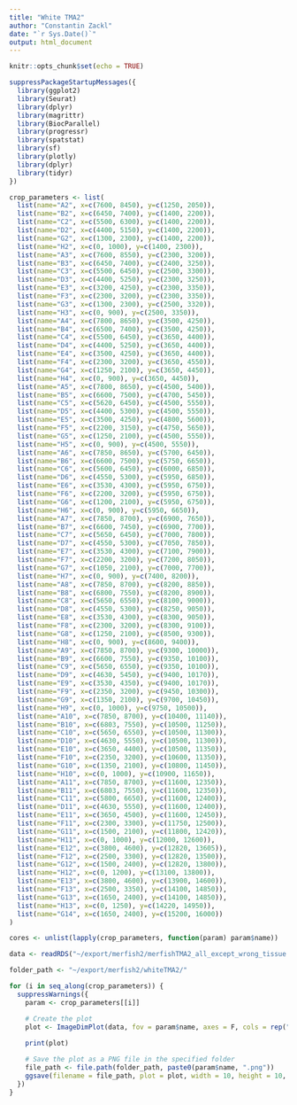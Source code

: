 ```yaml
---
title: "White TMA2"
author: "Constantin Zackl"
date: "`r Sys.Date()`"
output: html_document
---
```

```r
knitr::opts_chunk$set(echo = TRUE)
```

```r
suppressPackageStartupMessages({
  library(ggplot2)
  library(Seurat)
  library(dplyr)
  library(magrittr)
  library(BiocParallel)
  library(progressr)
  library(spatstat)
  library(sf)
  library(plotly)
  library(dplyr)
  library(tidyr)
})
```



```r
crop_parameters <- list(
  list(name="A2", x=c(7600, 8450), y=c(1250, 2050)),
  list(name="B2", x=c(6450, 7400), y=c(1400, 2200)),
  list(name="C2", x=c(5500, 6300), y=c(1400, 2200)),
  list(name="D2", x=c(4400, 5150), y=c(1400, 2200)),
  list(name="G2", x=c(1300, 2300), y=c(1400, 2200)),
  list(name="H2", x=c(0, 1000), y=c(1400, 2300)),
  list(name="A3", x=c(7600, 8550), y=c(2300, 3200)),
  list(name="B3", x=c(6450, 7400), y=c(2400, 3250)),
  list(name="C3", x=c(5500, 6450), y=c(2500, 3300)),
  list(name="D3", x=c(4400, 5250), y=c(2300, 3250)),
  list(name="E3", x=c(3200, 4250), y=c(2300, 3350)),
  list(name="F3", x=c(2300, 3200), y=c(2300, 3350)),
  list(name="G3", x=c(1300, 2300), y=c(2500, 3320)),
  list(name="H3", x=c(0, 900), y=c(2500, 3350)),
  list(name="A4", x=c(7800, 8650), y=c(3500, 4250)),
  list(name="B4", x=c(6500, 7400), y=c(3500, 4250)),
  list(name="C4", x=c(5500, 6450), y=c(3650, 4400)),
  list(name="D4", x=c(4400, 5250), y=c(3650, 4400)),
  list(name="E4", x=c(3500, 4250), y=c(3650, 4400)),
  list(name="F4", x=c(2300, 3200), y=c(3650, 4550)),
  list(name="G4", x=c(1250, 2100), y=c(3650, 4450)),
  list(name="H4", x=c(0, 900), y=c(3650, 4450)),
  list(name="A5", x=c(7800, 8650), y=c(4500, 5400)),
  list(name="B5", x=c(6600, 7500), y=c(4700, 5450)),
  list(name="C5", x=c(5620, 6450), y=c(4500, 5550)),
  list(name="D5", x=c(4400, 5300), y=c(4500, 5550)),
  list(name="E5", x=c(3500, 4250), y=c(4800, 5600)),
  list(name="F5", x=c(2200, 3150), y=c(4750, 5650)),
  list(name="G5", x=c(1250, 2100), y=c(4500, 5550)),
  list(name="H5", x=c(0, 900), y=c(4500, 5550)),
  list(name="A6", x=c(7850, 8650), y=c(5700, 6450)),
  list(name="B6", x=c(6600, 7500), y=c(5750, 6650)),
  list(name="C6", x=c(5600, 6450), y=c(6000, 6850)),
  list(name="D6", x=c(4550, 5300), y=c(5950, 6850)),
  list(name="E6", x=c(3530, 4300), y=c(5950, 6750)),
  list(name="F6", x=c(2200, 3200), y=c(5950, 6750)),
  list(name="G6", x=c(1200, 2100), y=c(5950, 6750)),
  list(name="H6", x=c(0, 900), y=c(5950, 6650)),
  list(name="A7", x=c(7850, 8700), y=c(6900, 7650)),
  list(name="B7", x=c(6600, 7450), y=c(6900, 7700)),
  list(name="C7", x=c(5650, 6450), y=c(7000, 7800)),
  list(name="D7", x=c(4550, 5300), y=c(7050, 7850)),
  list(name="E7", x=c(3530, 4300), y=c(7100, 7900)),
  list(name="F7", x=c(2200, 3200), y=c(7200, 8050)),
  list(name="G7", x=c(1050, 2100), y=c(7000, 7700)),
  list(name="H7", x=c(0, 900), y=c(7400, 8200)),
  list(name="A8", x=c(7850, 8700), y=c(8200, 8850)),
  list(name="B8", x=c(6800, 7550), y=c(8200, 8900)),
  list(name="C8", x=c(5650, 6550), y=c(8100, 9000)),
  list(name="D8", x=c(4550, 5300), y=c(8250, 9050)),
  list(name="E8", x=c(3530, 4300), y=c(8300, 9050)),
  list(name="F8", x=c(2300, 3200), y=c(8300, 9100)),
  list(name="G8", x=c(1250, 2100), y=c(8500, 9300)),
  list(name="H8", x=c(0, 900), y=c(8600, 9400)),
  list(name="A9", x=c(7850, 8700), y=c(9300, 10000)),
  list(name="B9", x=c(6600, 7550), y=c(9350, 10100)),
  list(name="C9", x=c(5650, 6550), y=c(9350, 10100)),
  list(name="D9", x=c(4630, 5450), y=c(9400, 10170)),
  list(name="E9", x=c(3530, 4350), y=c(9400, 10170)),
  list(name="F9", x=c(2350, 3200), y=c(9450, 10300)),
  list(name="G9", x=c(1350, 2100), y=c(9700, 10450)),
  list(name="H9", x=c(0, 1000), y=c(9750, 10500)),
  list(name="A10", x=c(7850, 8700), y=c(10400, 11140)),
  list(name="B10", x=c(6803, 7550), y=c(10500, 11250)),
  list(name="C10", x=c(5650, 6550), y=c(10500, 11300)),
  list(name="D10", x=c(4630, 5550), y=c(10500, 11300)),
  list(name="E10", x=c(3650, 4400), y=c(10500, 11350)),
  list(name="F10", x=c(2350, 3200), y=c(10600, 11350)),
  list(name="G10", x=c(1350, 2100), y=c(10800, 11450)),
  list(name="H10", x=c(0, 1000), y=c(10900, 11650)),
  list(name="A11", x=c(7850, 8700), y=c(11600, 12350)),
  list(name="B11", x=c(6803, 7550), y=c(11600, 12350)),
  list(name="C11", x=c(5800, 6650), y=c(11600, 12400)),
  list(name="D11", x=c(4630, 5550), y=c(11600, 12400)),
  list(name="E11", x=c(3650, 4500), y=c(11600, 12450)),
  list(name="F11", x=c(2300, 3300), y=c(11750, 12500)),
  list(name="G11", x=c(1500, 2100), y=c(11800, 12420)),
  list(name="H11", x=c(0, 1000), y=c(12000, 12600)),
  list(name="E12", x=c(3800, 4600), y=c(12820, 13605)),
  list(name="F12", x=c(2500, 3300), y=c(12820, 13500)),
  list(name="G12", x=c(1500, 2400), y=c(12820, 13800)),
  list(name="H12", x=c(0, 1200), y=c(13100, 13800)),
  list(name="E13", x=c(3800, 4600), y=c(13900, 14600)),
  list(name="F13", x=c(2500, 3350), y=c(14100, 14850)),
  list(name="G13", x=c(1650, 2400), y=c(14100, 14850)),
  list(name="H13", x=c(0, 1250), y=c(14220, 14950)),
  list(name="G14", x=c(1650, 2400), y=c(15200, 16000))
)
```

```r
cores <- unlist(lapply(crop_parameters, function(param) param$name))
```

```r
data <- readRDS("~/export/merfish2/merfishTMA2_all_except_wrong_tissue.rds")
```


```r
folder_path <- "~/export/merfish2/whiteTMA2/"

for (i in seq_along(crop_parameters)) {
  suppressWarnings({
    param <- crop_parameters[[i]]

    # Create the plot
    plot <- ImageDimPlot(data, fov = param$name, axes = F, cols = rep("white", 100))  + NoLegend() + theme(plot.margin = unit(c(0, 0, 0, 0), "lines")) 
    
    print(plot)

    # Save the plot as a PNG file in the specified folder
    file_path <- file.path(folder_path, paste0(param$name, ".png"))
    ggsave(filename = file_path, plot = plot, width = 10, height = 10, units = "in", bg = "transparent")
  })
}
```